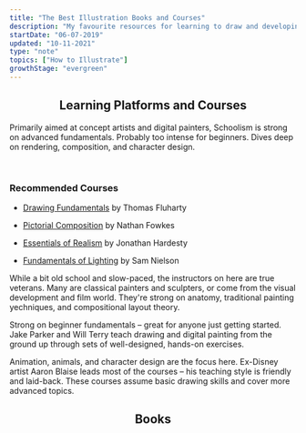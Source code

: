 ```yaml
---
title: "The Best Illustration Books and Courses"
description: "My favourite resources for learning to draw and developing your visual thinking skills"
startDate: "06-07-2019"
updated: "10-11-2021"
type: "note"
topics: ["How to Illustrate"]
growthStage: "evergreen"
---
```


<Center>

## Learning Platforms and Courses

</Center>

<TwoColumn maxWidth="1200px">

<LinkCard url="http://bit.ly/35UyJ8l" title="Schoolism" author="$25 Monthly" image="https://illustrated.dev/images/resources/schoolism.png">

Primarily aimed at concept artists and digital painters, Schoolism is strong
on advanced fundamentals. Probably too intense for beginners. Dives deep on
rendering, composition, and character design.

<br />

### Recommended Courses

- [Drawing Fundamentals](https://schoolism.com/courses/drawing/drawing-fundamentals-thomas-fluharty) by Thomas Fluharty

- [Pictorial Composition](https://schoolism.com/courses/illustration/pictorial-composition-nathan-fowkes) by Nathan Fowkes

- [Essentials of Realism](https://schoolism.com/courses/illustration/essentials-of-realism-jonathan-hardesty) by Jonathan Hardesty

- [Fundamentals of Lighting](https://schoolism.com/courses/art/fundamentals-of-lighting-sam-nielson) by Sam Nielson

</LinkCard>

<LinkCard url="http://bit.ly/3a1S6Q5" title="New Masters Academy" author="$35 Monthly" image="https://illustrated.dev/images/resources/nma.png">

While a bit old school and slow-paced, the instructors on here are true veterans. Many are classical painters and sculpters, or come from the visual development and film world. They're strong on anatomy, traditional painting yechniques, and compositional layout theory.

</LinkCard>

<LinkCard url="http://bit.ly/2uN8KTr" title="School of Visual Storytelling" author="$25 Monthly" image="https://illustrated.dev/images/resources/svs.png">

Strong on beginner fundamentals – great for anyone just getting started. Jake Parker and Will Terry teach drawing and digital painting from the ground up through sets of well-designed, hands-on exercises.

</LinkCard>

<LinkCard url="http://bit.ly/3aaLajJ" title="Art of Aaron Blaise" author="$25 Monthly" image="https://illustrated.dev/images/resources/aaronblaise.png">

Animation, animals, and character design are the focus here. Ex-Disney artist Aaron Blaise leads most of the courses – his teaching style is friendly and laid-back. These courses assume basic drawing skills and cover more advanced topics.

</LinkCard>

</TwoColumn>

<Center>

## Books

</Center>

<ResourceBook
  small
  url="https://www.goodreads.com/book/show/41583721-how-to-think-when-you-draw-volume-1"
  title="How to Think When You Draw"
  author="Lorenzo Etherington"
  image="https://i.gr-assets.com/images/S/compressed.photo.goodreads.com/books/1535776123l/41583721._SX318_.jpg"
/>

<ResourceBook
  small
  url="https://www.goodreads.com/book/show/15808089-how-to-draw"
  title="How to Draw"
  author="Scott Robertson"
  image="https://i.gr-assets.com/images/S/compressed.photo.goodreads.com/books/1377121233l/15808089.jpg"
/>

<ResourceBook
  small
  url="https://www.goodreads.com/book/show/2766647-creative-illustration"
  title="Creative Illustration"
  author="Andrew Loomis"
  image="https://i.gr-assets.com/images/S/compressed.photo.goodreads.com/books/1388990958l/2766647.jpg"
/>

<ResourceBook
  small
  url="https://www.goodreads.com/book/show/23389095-framed-ink-marcos-mateu-mestre"
  title="Framed Ink: Drawing and Composition for Visual Storytellers"
  author="Marco Mateu-Mestre"
  image="https://i.gr-assets.com/images/S/compressed.photo.goodreads.com/books/1413576091l/23389095.jpg"
/>

<ResourceBook
  small
  url="https://www.goodreads.com/book/show/2767856-sketching"
  title="Sketching: Drawing Techniques for Product Designers"
  author="Koos Eissen"
  image="https://i.gr-assets.com/images/S/compressed.photo.goodreads.com/books/1356347823l/2767856.jpg"
/>

<ResourceBook
  small
  url="https://www.goodreads.com/book/show/146300.Rapid_Viz_"
  title="Rapid Viz"
  author="Kurt Hanks & Larry Belliston"
  image="https://i.gr-assets.com/images/S/compressed.photo.goodreads.com/books/1387746517l/146300.jpg"
/>

<ResourceBook
  small
  url="https://www.gallerynucleus.com/detail/21089/"
  title="Dynamic Bible"
  author="Peter Han"
  image="https://images-na.ssl-images-amazon.com/images/I/41OuBvliWkL.jpg"
/>

<ResourceBook
  small
  url="https://www.goodreads.com/book/show/6250465-drawn-to-life"
  title="Drawn to Life: Volumes I and II"
  author="Walt Stanchfield"
  image="https://i.gr-assets.com/images/S/compressed.photo.goodreads.com/books/1355037566l/6250465.jpg"
/>

<ResourceBook
  small
  url="https://www.goodreads.com/book/show/1027978.Fun_with_a_Pencil"
  title="Fun with a Pencil"
  author="Andrew Loomis"
  image="https://i.gr-assets.com/images/S/compressed.photo.goodreads.com/books/1207374284l/1027978.jpg"
/>

<ResourceBook
  small
  url="https://www.goodreads.com/book/show/136091.The_Animator_s_Survival_Kit"
  title="The Animators Survival Kit"
  author="Richard Williams"
  image="https://i.gr-assets.com/images/S/compressed.photo.goodreads.com/books/1311991805l/136091.jpg"
/>

<ResourceBook
  small
  url="https://www.goodreads.com/book/show/899923.Force"
  title="Force: Dynamic Life Drawing for Animators"
  author="Michael D. Mattesi"
  image="https://image.isu.pub/170721044206-ae94e3bcecade533be7941b973c8b51b/jpg/page_1_thumb_large.jpg"
/>

<ResourceBook
  small
  url="https://www.goodreads.com/book/show/102920.Understanding_Comics"
  title="Understanding Comics"
  author="Scott McCloud"
  image="https://i.gr-assets.com/images/S/compressed.photo.goodreads.com/books/1328408101l/102920.jpg"
/>

<ResourceBook
  small
  url="https://www.goodreads.com/book/show/2393396.Graphic_Storytelling_and_Visual_Narrative"
  title="Graphic Storytelling and Visual Narrative"
  author="Will Eisner"
  image="https://i.gr-assets.com/images/S/compressed.photo.goodreads.com/books/1390715421l/2393396.jpg"
/>

<ResourceBook
  small
  url="https://www.goodreads.com/book/show/517518.Thinkertoys"
  title="Thinkertoys"
  author="Michael Michalko"
  image="https://i.gr-assets.com/images/S/compressed.photo.goodreads.com/books/1320553080l/517518.jpg"
/>

<ResourceBook
  small
  url="https://www.goodreads.com/book/show/10675.Lateral_Thinking"
  title="Lateral Thinking"
  author="Edward de Bono"
  image="https://i.gr-assets.com/images/S/compressed.photo.goodreads.com/books/1416779115l/10675.jpg"
/>
